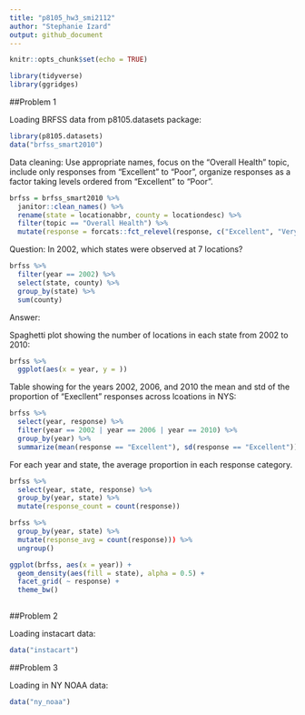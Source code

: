 ```yaml
---
title: "p8105_hw3_smi2112"
author: "Stephanie Izard"
output: github_document
---
```


```r
knitr::opts_chunk$set(echo = TRUE)

library(tidyverse)
library(ggridges)
```

##Problem 1

Loading BRFSS data from p8105.datasets package:

```r
library(p8105.datasets)
data("brfss_smart2010")
```

Data cleaning: Use appropriate names, focus on the "Overall Health" topic, include only responses from "Excellent" to "Poor", organize responses as a factor taking levels ordered from "Excellent" to "Poor".

```r
brfss = brfss_smart2010 %>% 
  janitor::clean_names() %>% 
  rename(state = locationabbr, county = locationdesc) %>% 
  filter(topic == "Overall Health") %>% 
  mutate(response = forcats::fct_relevel(response, c("Excellent", "Very good", "Good", "Fair","Poor")))
```

Question: In 2002, which states were observed at 7 locations? 

```r
brfss %>% 
  filter(year == 2002) %>% 
  select(state, county) %>% 
  group_by(state) %>% 
  sum(county)

```

Answer:

Spaghetti plot showing the number of locations in each state from 2002 to 2010:

```r
brfss %>%
  ggplot(aes(x = year, y = ))

```

Table showing for the years 2002, 2006, and 2010 the mean and std of the proportion of "Execllent" responses across lcoations in NYS:

```r
brfss %>% 
  select(year, response) %>% 
  filter(year == 2002 | year == 2006 | year == 2010) %>% 
  group_by(year) %>% 
  summarize(mean(response == "Excellent"), sd(response == "Excellent"))
```

For each year and state, the average proportion in each response category.


```r
brfss %>% 
  select(year, state, response) %>% 
  group_by(year, state) %>% 
  mutate(response_count = count(response)) 

brfss %>% 
  group_by(year, state) %>% 
  mutate(response_avg = count(response))) %>% 
  ungroup()

ggplot(brfss, aes(x = year)) +
  geom_density(aes(fill = state), alpha = 0.5) +
  facet_grid( ~ response) +
  theme_bw()
  

```


##Problem 2

Loading instacart data:

```r
data("instacart")
```

##Problem 3

Loading in NY NOAA data:

```r
data("ny_noaa")
```












